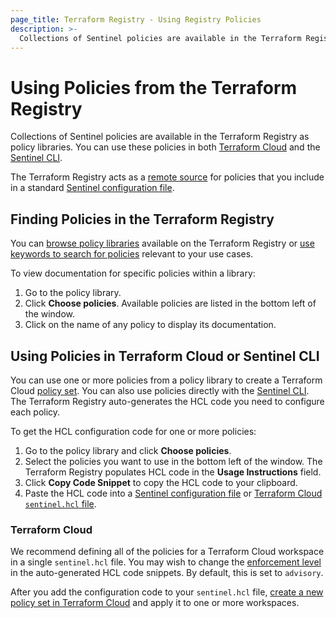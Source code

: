 ```yaml
---
page_title: Terraform Registry - Using Registry Policies
description: >-
  Collections of Sentinel policies are available in the Terraform Registry as policy libraries. Learn to use policy libraries from the Terraform Registry.
---
```


# Using Policies from the Terraform Registry

Collections of Sentinel policies are available in the Terraform Registry as policy libraries. You can use these policies in both [Terraform Cloud](/cloud-docs) and the [Sentinel CLI](https://docs.hashicorp.com/sentinel/commands).

The Terraform Registry acts as a [remote source](https://docs.hashicorp.com/sentinel/configuration/remote-sources) for policies that you include in a standard [Sentinel configuration file](https://docs.hashicorp.com/sentinel/configuration).

## Finding Policies in the Terraform Registry

You can [browse policy libraries](https://registry.terraform.io/browse/policies) available on the Terraform Registry or [use keywords to search for policies](https://registry.terraform.io/search/policies) relevant to your use cases.

To view documentation for specific policies within a library:
1. Go to the policy library.
1. Click **Choose policies**. Available policies are listed in the bottom left of the window.
1. Click on the name of any policy to display its documentation.

## Using Policies in Terraform Cloud or Sentinel CLI

You can use one or more policies from a policy library to create a Terraform Cloud [policy set](/cloud-docs/policy-enforcement/manage-policy-sets#policies-and-policy-sets). You can also use policies directly with the [Sentinel CLI](https://docs.hashicorp.com/sentinel). The Terraform Registry auto-generates the HCL code you need to configure each policy.

To get the HCL configuration code for one or more policies:

1. Go to the policy library and click **Choose policies**.
1. Select the policies you want to use in the bottom left of the window. The Terraform Registry populates HCL code in the **Usage Instructions** field.
1. Click **Copy Code Snippet** to copy the HCL code to your clipboard.
1. Paste the HCL code into a [Sentinel configuration file](https://docs.hashicorp.com/sentinel/configuration) or [Terraform Cloud `sentinel.hcl` file](/cloud-docs/policy-enforcement/manage-policy-sets#the-sentinel-hcl-configuration-file).

### Terraform Cloud

We recommend defining all of the policies for a Terraform Cloud workspace in a single `sentinel.hcl` file. You may wish to change the [enforcement level](/cloud-docs/policy-enforcement/manage-policy-sets#enforcement-levels) in the auto-generated HCL code snippets. By default, this is set to `advisory`.

After you add the configuration code to your `sentinel.hcl` file, [create a new policy set in Terraform Cloud](/cloud-docs/policy-enforcement/manage-policy-sets#managing-policy-sets) and apply it to one or more workspaces.
